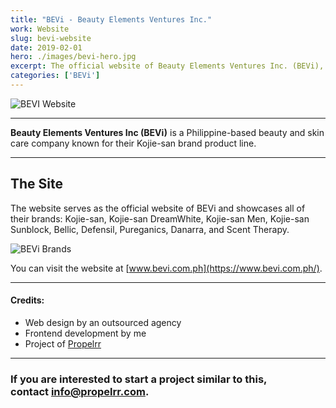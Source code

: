 ```yaml
---
title: "BEVi - Beauty Elements Ventures Inc."
work: Website
slug: bevi-website
date: 2019-02-01
hero: ./images/bevi-hero.jpg
excerpt: The official website of Beauty Elements Ventures Inc. (BEVi), known for their Kojie-san soaps and beauty products
categories: ['BEVi']
---
```


<div class="Image__Medium">
  <img src="./images/project-bevi.png" alt="BEVI Website" />
</div>

<hr />

**Beauty Elements Ventures Inc (BEVi)** is a Philippine-based beauty and skin care company known for their Kojie-san brand product line.

<hr />

## The Site
The website serves as the official website of BEVi and showcases all of their brands: Kojie-san, Kojie-san DreamWhite, Kojie-san Men, Kojie-san Sunblock, Bellic, Defensil, Pureganics, Danarra, and Scent Therapy.

<div class="Image__Large">
  <img src="./images/bevi-pages.jpg" alt="BEVi Brands" />
</div>

You can visit the website at [www.bevi.com.ph](https://www.bevi.com.ph/).

<hr />

#### Credits:
* Web design by an outsourced agency
* Frontend development by me
* Project of [Propelrr](https://propelrr.com/)

<hr />

### If you are interested to start a project similar to this, <br /> contact [info@propelrr.com](mailto:info@propelrr.com).

<br/>
